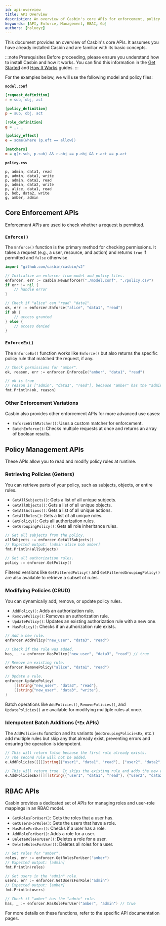 ```yaml
---
id: api-overview
title: API Overview
description: An overview of Casbin's core APIs for enforcement, policy management, and RBAC.
keywords: [API, Enforce, Management, RBAC, Go]
authors: [hsluoyz]
---
```


This document provides an overview of Casbin's core APIs. It assumes you have already installed Casbin and are familiar with its basic concepts.

:::note Prerequisites
Before proceeding, please ensure you understand how to install Casbin and how it works. You can find this information in the [Get Started](/docs/get-started) and [How It Works](/docs/how-it-works) guides.
:::

For the examples below, we will use the following model and policy files:

**`model.conf`**
```ini
[request_definition]
r = sub, obj, act

[policy_definition]
p = sub, obj, act

[role_definition]
g = _, _

[policy_effect]
e = some(where (p.eft == allow))

[matchers]
m = g(r.sub, p.sub) && r.obj == p.obj && r.act == p.act
```

**`policy.csv`**
```csv
p, admin, data1, read
p, admin, data1, write
p, admin, data2, read
p, admin, data2, write
p, alice, data1, read
p, bob, data2, write
g, amber, admin
```

## Core Enforcement APIs

Enforcement APIs are used to check whether a request is permitted.

### `Enforce()`

The `Enforce()` function is the primary method for checking permissions. It takes a request (e.g., a user, resource, and action) and returns `true` if permitted and `false` otherwise.

```go
import "github.com/casbin/casbin/v2"

// Initialize an enforcer from model and policy files.
enforcer, err := casbin.NewEnforcer("./model.conf", "./policy.csv")
if err != nil {
    // handle error
}

// Check if "alice" can "read" "data1".
ok, err := enforcer.Enforce("alice", "data1", "read")
if ok {
    // access granted
} else {
    // access denied
}
```

### `EnforceEx()`

The `EnforceEx()` function works like `Enforce()` but also returns the specific policy rule that matched the request, if any.

```go
// Check permissions for "amber".
ok, reason, err := enforcer.EnforceEx("amber", "data1", "read")

// ok is true
// reason is ["admin", "data1", "read"], because "amber" has the "admin" role.
fmt.Println(ok, reason)
```

### Other Enforcement Variations

Casbin also provides other enforcement APIs for more advanced use cases:
-   `EnforceWithMatcher()`: Uses a custom matcher for enforcement.
-   `BatchEnforce()`: Checks multiple requests at once and returns an array of boolean results.

## Policy Management APIs

These APIs allow you to read and modify policy rules at runtime.

### Retrieving Policies (Getters)

You can retrieve parts of your policy, such as subjects, objects, or entire rules.

-   `GetAllSubjects()`: Gets a list of all unique subjects.
-   `GetAllObjects()`: Gets a list of all unique objects.
-   `GetAllActions()`: Gets a list of all unique actions.
-   `GetAllRoles()`: Gets a list of all unique roles.
-   `GetPolicy()`: Gets all authorization rules.
-   `GetGroupingPolicy()`: Gets all role inheritance rules.

```go
// Get all subjects from the policy.
allSubjects := enforcer.GetAllSubjects()
// Expected output: [admin alice bob amber]
fmt.Println(allSubjects)

// Get all authorization rules.
policy := enforcer.GetPolicy()
```

Filtered versions like `GetFilteredPolicy()` and `GetFilteredGroupingPolicy()` are also available to retrieve a subset of rules.

### Modifying Policies (CRUD)

You can dynamically add, remove, or update policy rules.

-   `AddPolicy()`: Adds an authorization rule.
-   `RemovePolicy()`: Removes an authorization rule.
-   `UpdatePolicy()`: Updates an existing authorization rule with a new one.
-   `HasPolicy()`: Checks if an authorization rule exists.

```go
// Add a new rule.
enforcer.AddPolicy("new_user", "data3", "read")

// Check if the rule was added.
has, _ := enforcer.HasPolicy("new_user", "data3", "read") // true

// Remove an existing rule.
enforcer.RemovePolicy("alice", "data1", "read")

// Update a rule.
enforcer.UpdatePolicy(
    []string{"new_user", "data3", "read"}, 
    []string{"new_user", "data3", "write"},
)
```

Batch operations like `AddPolicies()`, `RemovePolicies()`, and `UpdatePolicies()` are available for modifying multiple rules at once.

### Idempotent Batch Additions (`*Ex` APIs)

The `AddPoliciesEx` function and its variants (`AddGroupingPoliciesEx`, etc.) add multiple rules but skip any that already exist, preventing errors and ensuring the operation is idempotent.

```go
// This will return false because the first rule already exists.
// The second rule will not be added.
e.AddPolicies([][]string{{"user1", "data1", "read"}, {"user2", "data2", "read"}})

// This will return true. It skips the existing rule and adds the new one.
e.AddPoliciesEx([][]string{{"user1", "data1", "read"}, {"user2", "data2", "read"}})
```

## RBAC APIs

Casbin provides a dedicated set of APIs for managing roles and user-role mappings in an RBAC model.

-   `GetRolesForUser()`: Gets the roles that a user has.
-   `GetUsersForRole()`: Gets the users that have a role.
-   `HasRoleForUser()`: Checks if a user has a role.
-   `AddRoleForUser()`: Adds a role for a user.
-   `DeleteRoleForUser()`: Deletes a role for a user.
-   `DeleteRolesForUser()`: Deletes all roles for a user.

```go
// Get roles for "amber".
roles, err := enforcer.GetRolesForUser("amber")
// Expected output: [admin]
fmt.Println(roles)

// Get users in the "admin" role.
users, err := enforcer.GetUsersForRole("admin")
// Expected output: [amber]
fmt.Println(users)

// Check if "amber" has the "admin" role.
has, _ := enforcer.HasRoleForUser("amber", "admin") // true
```

For more details on these functions, refer to the specific API documentation pages.